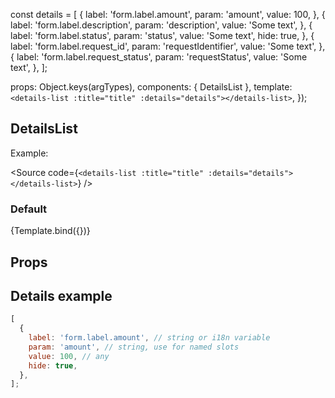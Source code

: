 const details = [
  {
    label: 'form.label.amount',
    param: 'amount',
    value: 100,
  },
  {
    label: 'form.label.description',
    param: 'description',
    value: 'Some text',
  },
  {
    label: 'form.label.status',
    param: 'status',
    value: 'Some text',
    hide: true,
  },
  {
    label: 'form.label.request_id',
    param: 'requestIdentifier',
    value: 'Some text',
  },
  {
    label: 'form.label.request_status',
    param: 'requestStatus',
    value: 'Some text',
  },
];

<Meta
  title="others/DetailsList"
  component={DetailsList}
/>

  props: Object.keys(argTypes),
  components: { DetailsList },
  template: `<details-list :title="title" :details="details"></details-list>`,
});

## DetailsList

Example:

<Source code={`<details-list :title="title" :details="details"></details-list>`} />

### Default

<Canvas>
  <Story
    name="Default view"
    args={{ title: 'Details title', details }}>
    {Template.bind({})}
  </Story>
</Canvas>

## Props

<ArgsTable story="Default view" />

## Details example

```js
[
  {
    label: 'form.label.amount', // string or i18n variable
    param: 'amount', // string, use for named slots
    value: 100, // any
    hide: true,
  },
];
```
